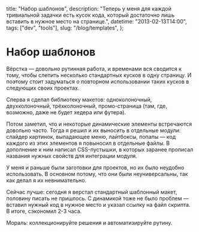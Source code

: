   title: "Набор шаблонов",
  description:
    "Теперь у меня для каждой тривиальной задачки есть кусок кода, который достаточно лишь вставить в нужное место на странице.",
  datetime: "2013-02-13T14:00",
  tags: ["dev", "tools"],
  slug: "/blog/templates",
};

# Набор шаблонов

Вёрстка — довольно рутинная работа, и временами вся сводится к тому, чтобы слепить несколько стандартных кусков в одну страницу. И поэтому стоит задуматься о повторном использовании таких кусков в следующих своих проектах.

Сперва я сделал библиотеку макетов: одноколоночный, двухколоночный, трёхколоночный, промо-страница (там, где, возможно, даже не будет хедера или футера).

Потом заметил, что и некоторые динамические элементы встречаются довольно часто. Тогда я решил и их выносить в отдельные модули: слайдер картинок, выпадающее меню, лайтбоксы, попапы — код каждого из этих элементов я повыносил в отдельные файлы. В дополнение к ним написал CSS-пустышки, в которых заранее прописал названия нужных свойств для интеграции модуля.

У меня и раньше были заготовки для проектов, но их было неудобно использовать. В основном потому, что они были неуниверсальны, так как делал я их невнимательно.

Сейчас лучше: сегодня я верстал стандартный шаблонный макет, половину писать не пришлось. С динамикой тоже не было проблем — вставил нужный код в нужное место и указал ссылку на файл скрипта. В итоге, сэкономил 2-3 часа.

Мораль: коллекционируйте решения и автоматизируйте рутину.
